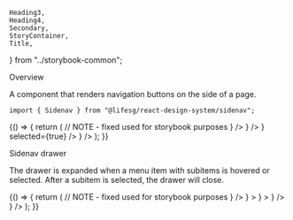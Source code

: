     Heading3,
    Heading4,
    Secondary,
    StoryContainer,
    Title,
} from "../storybook-common";

<Meta title="Modules/Sidenav" component={Sidenav} />

<Title>Sidenav</Title>

<Secondary>Overview</Secondary>

A component that renders navigation buttons on the side of a page.

```tsx
import { Sidenav } from "@lifesg/react-design-system/sidenav";
```

<Canvas>
    <Story name="Sidenav">
        {() => {
            return (
                // NOTE - fixed used for storybook purposes
                <Sidenav fixed={false}>
                    <Sidenav.Group separator={true}>
                        <Sidenav.Item
                            id="dashboard"
                            title="Dashboard"
                            icon={<Square2x2Icon />}
                        />
                        <Sidenav.Item
                            id="reports"
                            title="Reports"
                            icon={<DocIcon />}
                        />
                    </Sidenav.Group>
                    <Sidenav.Group>
                        <Sidenav.Item
                            id="bookings"
                            title="Bookings"
                            icon={<CalendarIcon />}
                            selected={true}
                        />
                        <Sidenav.Item
                            id="users2"
                            title="Users"
                            icon={<Person2Icon />}
                        />
                    </Sidenav.Group>
                </Sidenav>
            );
        }}
    </Story>
</Canvas>

<Heading3>Sidenav drawer</Heading3>

The drawer is expanded when a menu item with subitems is hovered or selected. After a subitem is selected, the drawer will close.

<Canvas>
    <Story name="Sidenav drawer">
        {() => {
            return (
                // NOTE - fixed used for storybook purposes
                <Sidenav fixed={false}>
                    <Sidenav.Group separator={true}>
                        <Sidenav.Item
                            id="dashboard"
                            title="Dashboard"
                            icon={<Square2x2Icon />}
                        />
                        <Sidenav.Item
                            id="reports"
                            title="Reports"
                            icon={<DocIcon />}
                        >
                            <Sidenav.DrawerItem
                                id="new-reports"
                                title="New reports"
                            >
                                <Sidenav.DrawerSubitem
                                    id="bookings-reports"
                                    title="Bookings Reports"
                                />
                                <Sidenav.DrawerSubitem
                                    id="payment-reports"
                                    title="Payment Reports"
                                />
                            </Sidenav.DrawerItem>
                            <Sidenav.DrawerItem
                                id="archived-reports"
                                title="Archived reports"
                            />
                            <Sidenav.DrawerItem
                                id="new-reports"
                                title="Side reports related to casual matters and extra reports"
                            >
                                <Sidenav.DrawerSubitem
                                    id="bookings-reports"
                                    title="Food reports"
                                />
                                <Sidenav.DrawerSubitem
                                    id="payment-reports"
                                    title="Some other"
                                />
                            </Sidenav.DrawerItem>
                        </Sidenav.Item>
                    </Sidenav.Group>
                    <Sidenav.Group>
                        <Sidenav.Item
                            id="bookings"
                            title="Bookings"
                            icon={<CalendarIcon />}
                        >
                            <Sidenav.DrawerItem
                                id="completed-bookings"
                                title="Completed"
                            />
                            <Sidenav.DrawerItem
                                id="upcoming-bookings"
                                title="Upcoming"
                            >
                                <Sidenav.DrawerSubitem
                                    id="approved-bookings"
                                    title="Approved bookings"
                                />
                                <Sidenav.DrawerSubitem
                                    id="pending-bookings"
                                    title="Pending bookings waiting for approval"
                                />
                            </Sidenav.DrawerItem>
                        </Sidenav.Item>
                        <Sidenav.Item
                            id="users"
                            title="Users"
                            icon={<Person2Icon />}
                        />
                        <Sidenav.Item
                            id="announcements"
                            title="Announcements of new events and bookings"
                            icon={<TicketIcon />}
                        />
                    </Sidenav.Group>
                </Sidenav>
            );
        }}
    </Story>
</Canvas>

<PropsTable />
